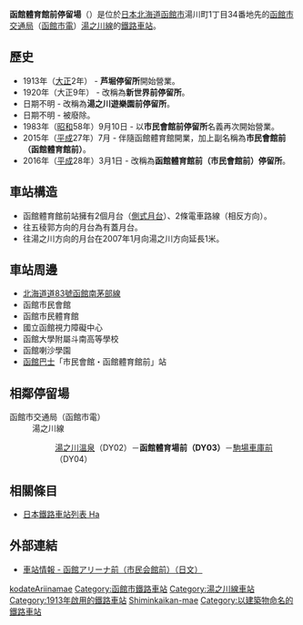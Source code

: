 {{日本車站資訊
|公司色 = #1C218C
|文字色 = 
|站名 = 函館體育館前停留場
|圖片 = Shimin-Kaikan_Mae_Station.jpg
|pxl = 240px
|圖片說明 = 函館體育館前停留場（攝於2009年5月）
|日文原名 = 函館アリーナ前
|平假名 = はこだてありーなまえ
|羅馬拼音 = HAKODATE-ARENA MAE
|副站名 = 
|前一站 = DY02 [[湯之川溫泉停留場|湯之川溫泉]]
|前一站距離 = 0.3
|後一站距離 = 0.2
|後一站 = [[駒場車庫前停留場|駒場車庫前]] DY04
|電報略號 = 
|車站編號 = '''DY03'''
|停站路線數 = 
|所屬公司 = [[函館市交通局|函館市交通局]]
|所屬路線 = 湯之川線
|距離 = 0.8
|起點站 = [[湯之川停留場|湯之川]]
|所在地 = [[北海道|北海道]][[函館市|函館市]]湯川町1丁目34-17先、32-3先
|車站構造 = 地面車站
|月台配置 = 2面2線
|啟用年月日 = 1913年6月29日
|廢站年月日 = 
|乘客人數 = 
|上下車人次 = 
|統計年度 = 
|轉車 = 
|備註 = 
|全寬備註 = 
}}
'''函館體育館前停留場'''（{{jpn|j=函館アリーナ前停留場|hg=はこだてアリーナまえていりゅうじょう|rm=Hakodate-ariina-mae teiryūjō|f=y}}）是位於[[日本|日本]][[北海道|北海道]][[函館市|函館市]]湯川町1丁目34番地先的[[函館市交通局|函館市交通局]]（[[函館市電|函館市電]]）[[湯之川線|湯之川線]]的[[鐵路車站|鐵路車站]]。

== 歷史 ==
* 1913年（[[大正|大正]]2年） - '''芦堀停留所'''開始營業。
* 1920年（大正9年） - 改稱為'''新世界前停留所'''。
* 日期不明 - 改稱為'''湯之川遊樂園前停留所'''。
* 日期不明 - 被廢除。
* 1983年（[[昭和|昭和]]58年）9月10日 - 以'''市民會館前停留所'''名義再次開始營業。
* 2015年（[[平成|平成]]27年）7月 - 伴隨函館體育館開業，加上副名稱為'''市民會館前（函館體育館前）'''。
* 2016年（[[平成|平成]]28年）3月1日 - 改稱為'''函館體育館前（市民會館前）停留所'''。

== 車站構造 ==
* 函館體育館前站擁有2個月台（[[側式月台|側式月台]]）、2條電車路線（相反方向）。
* 往五稜郭方向的月台為有蓋月台。
* 往湯之川方向的月台在2007年1月向湯之川方向延長1米。

== 車站周邊 ==
* [[北海道道83號函館南茅部線|北海道道83號函館南茅部線]]
* 函館市民會館
* 函館市民體育館
* 國立函館視力障礙中心
* 函館大學附屬斗南高等學校
* 函館喇沙學園
* [[函館巴士|函館巴士]]「市民會館・函館體育館前」站

== 相鄰停留場 ==
; 函館市交通局（函館市電）
: 湯之川線
:: [[湯之川溫泉停留場|湯之川溫泉]]（DY02）－'''函館體育場前（DY03）'''－[[駒場車庫前停留場|駒場車庫前]]（DY04）

==相關條目==
* [[日本鐵路車站列表_Ha|日本鐵路車站列表 Ha]]

== 外部連結 ==
* [http://www.city.hakodate.hokkaido.jp/docs/2014012200806/ 車站情報 - 函館アリーナ前（市民会館前）（日文）] {{Wayback|url=http://www.city.hakodate.hokkaido.jp/docs/2014012200806/ |date=20170925020052 }}

{{函館市電}}

{{DEFAULTSORT:Hakodate-Arena-Mae}}
[[Category:日本鐵路車站_Ha|kodateAriinamae]]
[[Category:函館市鐵路車站|Category:函館市鐵路車站]]
[[Category:湯之川線車站|Category:湯之川線車站]]
[[Category:1913年啟用的鐵路車站|Category:1913年啟用的鐵路車站]]
[[Category:函館市電3系統車站|Shiminkaikan-mae]]
[[Category:以建築物命名的鐵路車站|Category:以建築物命名的鐵路車站]]